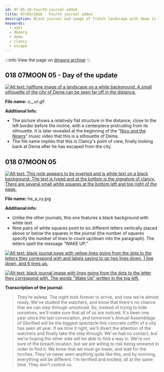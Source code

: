 ```yaml
---
id: 07-05-18-fourth-journal-added 
title: 07/05/2018 - Fourth journal added
description: Black journal and image of Trench landscape with dema in the distance added. "Wake up" hidden in journal entry.
keywords:
  - wiki
  - dmaorg
  - dema
  - clancy
  - escape
---
```


:::info
View the page on [dmaorg archive](https://www.dmaorg.site/070518/found/15398642_14/clancy.html)
:::

## 018 07MOON 05 - Day of the update

[![Alt text: halftone image of a landscape on a white background. A small silhouette of the city of Dema can be seen far off in the distance.](./assets/_o__ut_.png)](./assets/_o__ut_.png)

**File name:**  _o__ut_.gif

**Additional Info:**

- The picture shows a relatively flat structure in the distance, close to the left border before the incline, with a centerpiece protruding from its silhouette. It is later revealed at the beginning of the "[Nico and the Niners](https://www.youtube.com/watch?v=hMAPyGoqQVw)" music video that this is a silhouette of Dema.
- The file name implies that this is Clancy's point of view, finally looking back at Dema after he has escaped from the city.

## 018 07MOON 05

[![Alt text: This note appears to be inverted and is white text on a black background. The text is typed and at the bottom is the signature of clancy. There are several small white squares at the bottom left and top right of the page.](./assets/he_a_vy.jpg)](./assets/he_a_vy.jpg)

**File name:** he_a_vy.jpg

**Additional info:**

- Unlike the other journals, this one features a black background with white text. 
- Nine pairs of white squares point to six different letters vertically placed above or below the squares in the journal (the number of squares specify the number of lines to count up/down into the paragraph). The letters spell the message “WAKE UP.”

[![Alt text: black journal page with yellow lines going from the dots to the letters they correspond with and labels saying to go two lines down, 1 line down, and 6 lines up.](./assets/he_a_vy2.jpg)](./assets/he_a_vy2.jpg)

[![Alt text: black journal image with lines going from the dots to the letter they correspond with. The words "Wake Up" written in the top left.](./assets/he_a_vy1.jpg)](./assets/he_a_vy1.jpg)

**Transcription of the journal:**

> They're asleep. The night took forever to arrive, and now we're almost ready. We've studied the watchers, and know that there's no chance that we can step through unnoticed. So, instead of trying to hide ourselves, we'll make sure that all of us are  noticed. It's been one year since the last convocation, and tomorrow's Annual Assemblage of Glorified will be the biggest spectacle this concrete coffin of a city has seen all year. If we time it right, we'll divert the attention of the watchers and finally take the step through. We've had no contact, but we're hoping the other side will be able to find a way in. We're not sure of the breach location, but we are willing to risk being smeared in order to find it. We know that we must go lower, and wait for the torches. They've never seen anything quite like this, and by morning, everything will be different. I'm terrified and excited, all at the same time. They don't control us.

